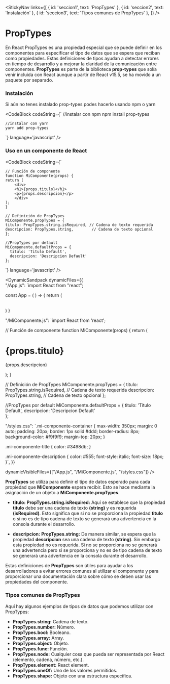 
<StickyNav
  links={[
    { id: 'seccion1', text: 'PropTypes' },
    { id: 'seccion2', text: 'Instalación' },
    { id: 'seccion3', text: 'Tipos comunes de PropTypes' },
  ]}
/>

<a id="seccion1"></a>
# PropTypes

En React PropTypes es una propiedad especial que se puede definir en los componentes para especificar el tipo de datos que se espera que reciban como propiedades. 
Estas definiciones de tipos ayudan a detectar errores en tiempo de desarrollo y a mejorar la claridad de la comunicación entre componentes. 
**PropTypes** es parte de la biblioteca **prop-types** que solía venir incluida con React aunque a partir de React v15.5, se ha movido a un paquete por separado.

<a id="seccion2"></a>
### Instalación

Si aún no tenes instalado prop-types podes hacerlo usando npm o yarn

<CodeBlock
  codeString={`
    //instalar con npm
    npm install prop-types
    
    //instalar con yarn
    yarn add prop-types
  `} 
  language='javascript'
/>

### Uso en un componente de React

<CodeBlock
  codeString={`

    // Función de componente
    function MiComponente(props) {
    return (
        <div>
        <h1>{props.titulo}</h1>
        <p>{props.descripcion}</p>
        </div>
    );
    }

    // Definición de PropTypes
    MiComponente.propTypes = {
    titulo: PropTypes.string.isRequired, // Cadena de texto requerida
    descripcion: PropTypes.string,        // Cadena de texto opcional
    };

    //PropTypes por default
    MiComponente.defaultProps = {
      titulo: 'Titulo Default',
      descripcion: 'Descripcion Default'  
    };

  `} 
  language='javascript'
/>

<DynamicSandpack
dynamicFiles={{    
"/App.js": 
`import React from "react";

const App = ( ) => {
  return (
    <div>
      <MiComponente />
      <MiComponente 
        titulo="Título del componente"
        descripcion="Esta es la descripción del componente."
      />      
    </div>
  )
}


"/MiComponente.js":
`import React from 'react';

  // Función de componente
  function MiComponente(props) {
    return (
        <div className="mi-componente-container">
          <h1 className="mi-componente-title">{props.titulo}</h1>
          <p className="mi-componente-description">{props.descripcion}</p>
        </div>
    );
  }

  // Definición de PropTypes
  MiComponente.propTypes = {
   titulo: PropTypes.string.isRequired, // Cadena de texto requerida
   descripcion: PropTypes.string,        // Cadena de texto opcional
  };

  //PropTypes por default
  MiComponente.defaultProps = {
      titulo: 'Titulo Default',
      descripcion: 'Descripcion Default'  
  };


"/styles.css": 
`.mi-componente-container {
  max-width: 350px;
  margin: 0 auto;
  padding: 20px;
  border: 1px solid #ddd;
  border-radius: 8px;
  background-color: #f9f9f9;
  margin-top: 20px;
}

.mi-componente-title {
  color: #3498db;
}

.mi-componente-description {
  color: #555;
  font-style: italic;
  font-size: 18px;
}`,
  }}
  
  dynamicVisibleFiles={["/App.js", "/MiComponente.js", "/styles.css"]}
/>

**PropTypes** se utiliza para definir el tipo de datos esperado para cada propiedad que **MiComponente** espera recibir. Esto se hace mediante la asignación de un objeto a 
**MiComponente.propTypes**.

- **titulo:**  **PropTypes.string.isRequired:** Aquí se establece que la propiedad **titulo** debe ser una cadena de texto **(string)** y es requerida **(isRequired)**. 
Esto significa que si no se proporciona la propiedad **titulo** o si no es de tipo cadena de texto se generará una advertencia en la consola durante el desarrollo.

- **descripcion:** **PropTypes.string:** De manera similar, se espera que la propiedad **descripcion** sea una cadena de texto **(string)**. Sin embargo esta propiedad no es 
requerida. Si no se proporciona no se generará una advertencia pero si se proporciona y no es de tipo cadena de texto se generará una advertencia en la consola durante el 
desarrollo.

Estas definiciones de **PropTypes** son útiles para ayudar a los desarrolladores a evitar errores comunes al utilizar el componente y para proporcionar una documentación clara 
sobre cómo se deben usar las propiedades del componente.

<a id="seccion3"></a>
### Tipos comunes de PropTypes
Aquí hay algunos ejemplos de tipos de datos que podemos utilizar con PropTypes:

- **PropTypes.string:** Cadena de texto.
- **PropTypes.number:** Número.
- **PropTypes.bool:** Booleano.
- **PropTypes.array:** Array.
- **PropTypes.object:** Objeto.
- **PropTypes.func:** Función.
- **PropTypes.node:** Cualquier cosa que pueda ser representada por React (elemento, cadena, número, etc.).
- **PropTypes.element:** React element.
- **PropTypes.oneOf:** Uno de los valores permitidos.
- **PropTypes.shape:** Objeto con una estructura específica.

